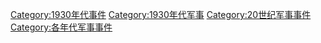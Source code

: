 [[Category:1930年代事件|Category:1930年代事件]]
[[Category:1930年代军事|Category:1930年代军事]]
[[Category:20世纪军事事件|Category:20世纪军事事件]]
[[Category:各年代军事事件|Category:各年代军事事件]]